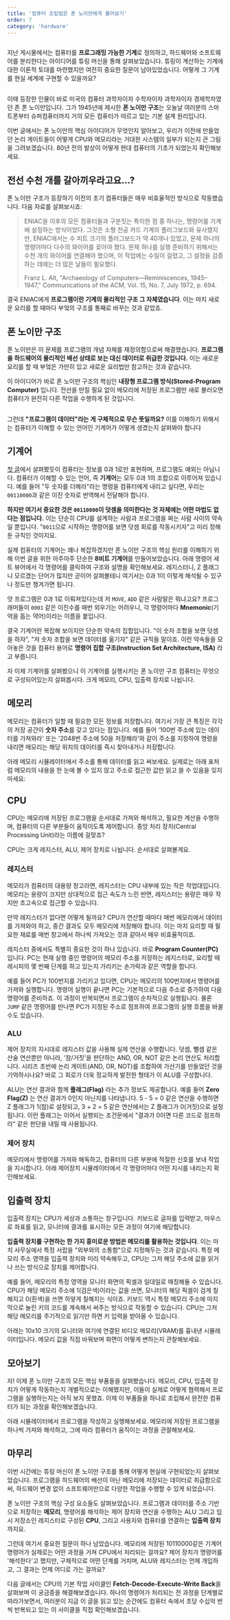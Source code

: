 ```yaml
---
title: '컴퓨터 조립법은 폰 노이만에게 물어보기'
order: 7
category: 'hardware'
---
```




<Image src={turingMachine} alt="" className="object-cover w-full h-[240px] object-top" caption="영화 '이미테이션 게임'"/>

지난 게시물에서는 컴퓨터를 **프로그래밍 가능한 기계**로 정의하고, 하드웨어와 소프트웨어를 분리한다는 아이디어를 튜링 머신을 통해 살펴보았습니다. 튜링이 계산하는 기계에 대한 이론적 토대를 마련했지만 여전히 중요한 질문이 남아있었습니다. 어떻게 그 기계를 현실 세계에 구현할 수 있을까요?

<Image src={vonNeumann} alt="" className="object-cover w-full h-[240px] object-top" />

이때 등장한 인물이 바로 미국의 컴퓨터 과학자이자 수학자이자 과학자이자 경제학자였던 존 폰 노이만입니다. 그가 1945년에 제시한 **폰 노이만 구조**는 오늘날 여러분의 스마트폰부터 슈퍼컴퓨터까지 거의 모든 컴퓨터가 따르고 있는 기본 설계 원리입니다.

이번 글에서는 폰 노이만의 핵심 아이디어가 무엇인지 알아보고, 우리가 이전에 만들었던 논리 게이트들이 어떻게 CPU와 메모리라는 거대한 시스템의 일부가 되는지 큰 그림을 그려보겠습니다. 80년 전의 발상이 어떻게 현대 컴퓨터의 기초가 되었는지 확인해보세요.

## 전선 수천 개를 갈아끼우라고요...?

폰 노이만 구조가 등장하기 이전의 초기 컴퓨터들은 매우 비효율적인 방식으로 작동했습니다. 다음 자료를 살펴보시죠:

> ENIAC을 이후의 모든 컴퓨터들과 구분짓는 특이한 점 중 하나는, 명령어를 기계에 설정하는 방식이었다. 그것은 소형 천공 카드 기계의 플러그보드와 유사했지만, ENIAC에서는 수 피트 크기의 플러그보드가 약 40개나 있었고, 문제 하나의 명령어마다 다수의 와이어를 꽂아야 했다.
문제 하나를 실행 준비하기 위해서는 수천 개의 와이어를 연결해야 했으며, 이 작업에는 수일이 걸렸고, 그 설정을 검증하는 데에는 더 많은 날들이 필요했다. 
> 
> Franz L. Alt, "Archaeology of Computers—Reminiscences, 1945–1947,"
Communications of the ACM, Vol. 15, No. 7, July 1972, p. 694.

결국 ENIAC에게 **프로그램이란 기계의 물리적인 구조 그 자체였습니다**. 이는 마치 새로운 요리를 할 때마다 부엌의 구조를 통째로 바꾸는 것과 같았죠.

## 폰 노이만 구조

폰 노이만은 이 문제를 프로그램의 개념 자체를 재정의함으로써 해결했습니다. **프로그램을 하드웨어의 물리적인 배선 상태로 보는 대신 데이터로 취급한 것입니다.** 이는 새로운 요리를 할 때 부엌은 가만히 있고 새로운 요리법만 참고하는 것과 같습니다.

이 아이디어가 바로 폰 노이만 구조의 핵심인 **내장형 프로그램 방식(Stored-Program Computer)** 입니다. 전선을 만질 필요 없이 메모리에 저장된 프로그램만 새로 불러오면 컴퓨터가 완전히 다른 작업을 수행하게 된 것입니다. 

<Image src={vonNeumannDiagram} alt="" className="object-cover w-full p-2 bg-white" />

그런데 **"프로그램이 데이터"라는 게 구체적으로 무슨 뜻일까요?** 이를 이해하기 위해서는 컴퓨터가 이해할 수 있는 언어인 기계어가 어떻게 생겼는지 살펴봐야 합니다

## 기계어 

[첫 글](/cs/zero-and-one)에서 살펴봤듯이 컴퓨터는 정보를 0과 1로만 표현하며, 프로그램도 예외는 아닙니다. 컴퓨터가 이해할 수 있는 언어, 즉 **기계어**는 모두 0과 1의 조합으로 이루어져 있습니다. 예를 들어 "두 숫자를 더해라"라는 명령을 컴퓨터에게 내리고 싶다면, 우리는 `00110000`과 같은 이진 숫자로 번역해서 전달해야 합니다. 

**하지만 여기서 중요한 것은 `00110000`이 덧셈을 의미한다는 것 자체에는 어떤 마법도 없다는 점입니다.** 이는 단순히 CPU를 설계하는 사람과 프로그램을 짜는 사람 사이의 약속일 뿐입니다. "`0011`으로 시작하는 명령어를 보면 덧셈 회로를 작동시키자"고 미리 정해둔 규칙인 것이지요.

실제 컴퓨터의 기계어는 꽤나 복잡하겠지만 폰 노이만 구조의 핵심 원리를 이해하기 위해 이번 글을 위한 아주아주 단순한 **8비트 기계어**를 만들어보았습니다. 아래 명령어 세트 뷰어에서 각 명령어를 클릭하여 구조와 설명을 확인해보세요. 레지스터니, Z 플래그니 모르겠는 단어가 많지만 곧이어 살펴볼테니 여기서는 0과 1이 이렇게 해석될 수 있구나 정도만 챙겨가면 됩니다.

<InstructionSetTable client:load />

앗 프로그램은 0과 1로 이뤄져있다는데 저 `MOVE`, `ADD` 같은 사람말은 뭐냐고요? 프로그래머들이 `0001` 같은 이진수를 매번 외우기는 어려우니, 각 명령어마다 **Mnemonic**(기억을 돕는 약어)이라는 이름을 붙입니다.

결국 기계어란 복잡해 보이지만 단순한 약속의 집합입니다. "이 숫자 조합을 보면 덧셈을 하자", "저 숫자 조합을 보면 데이터를 옮기자" 같은 규칙들 말이죠. 이런 약속들을 모아놓은 것을 컴퓨터 용어로 **명령어 집합 구조(Instruction Set Architecture, ISA)** 라고 부릅니다. 

자 이제 기계어를 살펴봤으니 이 기계어를 실행시키는 폰 노이만 구조 컴퓨터는 무엇으로 구성되어있는지 살펴봅시다. 크게 메모리, CPU, 입출력 장치로 나뉩니다.

## 메모리 

메모리는 컴퓨터가 일할 때 필요한 모든 정보를 저장합니다. 여기서 가장 큰 특징은 각각의 저장 공간이 **숫자 주소**를 갖고 있다는 점입니다. 예를 들어 '100번 주소에 있는 데이터를 가져와라' 또는 '2048번 주소에 50을 저장해라'와 같이 주소를 지정하여 명령을 내리면 메모리는 해당 위치의 데이터를 즉시 찾아내거나 저장합니다. 

아래 메모리 시뮬레이터에서 주소를 통해 데이터를 읽고 써보세요. 실제로는 아래 표처럼 메모리의 내용을 한 눈에 볼 수 있지 않고 주소로 접근한 값만 읽고 쓸 수 있음을 잊지 마세요:

<Memory client:load />

## CPU

CPU는 메모리에 저장된 프로그램을 순서대로 가져와 해석하고, 필요한 계산을 수행하며, 컴퓨터의 다른 부분들이 움직이도록 제어합니다. 중앙 처리 장치(Central Processing Unit)라는 이름에 걸맞죠?

CPU는 크게 레지스터, ALU, 제어 장치로 나뉩니다. 순서대로 살펴볼게요.

### 레지스터 

메모리가 컴퓨터의 대용량 창고라면, 레지스터는 CPU 내부에 있는 작은 작업대입니다. 메모리는 용량이 크지만 상대적으로 접근 속도가 느린 반면, 레지스터는 용량은 매우 작지만 초고속으로 접근할 수 있습니다. 

만약 레지스터가 없다면 어떻게 될까요? CPU가 연산할 때마다 매번 메모리에서 데이터를 가져와야 하고, 중간 결과도 모두 메모리에 저장해야 합니다. 이는 마치 요리할 때 필요한 재료를 매번 창고에서 하나씩 가져오는 것과 같아서 매우 비효율적이죠.

레지스터 중에서도 특별히 중요한 것이 하나 있습니다. 바로 **Program Counter(PC)** 입니다. PC는 현재 실행 중인 명령어의 메모리 주소를 저장하는 레지스터로, 요리할 때 레시피의 몇 번째 단계를 하고 있는지 가리키는 손가락과 같은 역할을 합니다.

예를 들어 PC가 100번지를 가리키고 있다면, CPU는 메모리의 100번지에서 명령어를 가져와 실행합니다. 명령어 실행이 끝나면 PC는 기본적으로 다음 주소로 증가하여 다음 명령어를 준비하죠. 이 과정이 반복되면서 프로그램이 순차적으로 실행됩니다. 물론 `JUMP` 같은 명령어를 만나면 PC가 지정된 주소로 점프하여 프로그램의 실행 흐름을 바꿀 수도 있습니다.

### ALU

제어 장치의 지시대로 레지스터 값을 사용해 실제 연산을 수행합니다. 덧셈, 뺄셈 같은 산술 연산뿐만 아니라, '참/거짓'을 판단하는 AND, OR, NOT 같은 논리 연산도 처리합니다. 시리즈 초반에 논리 게이트(AND, OR, NOT)를 조합하여 가산기를 만들었던 것을 기억하시나요? 바로 그 회로가 더욱 정교하게 발전한 형태가 이 ALU를 구성합니다.

ALU는 연산 결과와 함께 **플래그(Flag)** 라는 추가 정보도 제공합니다. 예를 들어 **Zero Flag(Z)** 는 연산 결과가 0인지 아닌지를 나타냅니다. 5 - 5 = 0 같은 연산을 수행하면 Z 플래그가 1(참)로 설정되고, 3 + 2 = 5 같은 연산에서는 Z 플래그가 0(거짓)으로 설정됩니다. 이런 플래그는 이어서 실행되는 조건문에서 "결과가 0이면 다른 코드로 점프하라" 같은 판단을 내릴 때 사용됩니다.

### 제어 장치

메모리에서 명령어를 가져와 해독하고, 컴퓨터의 다른 부분에 적절한 신호를 보내 작업을 지시합니다. 아래 제어장치 시뮬레이터에서 각 명령어마다 어떤 지시를 내리는지 확인해보세요.

<InstructionDecoder client:load     />

## 입출력 장치

입출력 장치는 CPU가 세상과 소통하는 창구입니다. 키보드로 글자를 입력받고, 마우스로 좌표를 읽고, 모니터에 결과를 표시하는 모든 과정이 여기에 해당합니다.

**입출력 장치를 구현하는 한 가지 흥미로운 방법은 메모리를 활용하는 것입니다**. 이는 마치 사무실에서 특정 서랍을 "외부와의 소통함"으로 지정해두는 것과 같습니다. 특정 메모리 주소 영역을 입출력 장치와 미리 약속해두고, CPU는 그저 해당 주소에 값을 읽거나 쓰는 방식으로 장치를 제어합니다.

예를 들어, 메모리의 특정 영역을 모니터 화면의 픽셀과 일대일로 매칭해둘 수 있습니다. CPU가 해당 메모리 주소에 1(검은색)이라는 값을 쓰면, 모니터의 해당 픽셀이 검게 칠해지고 0(흰색)을 쓰면 하얗게 칠해지는 식이죠. 키보드 역시 특정 메모리 주소에 마지막으로 눌린 키의 코드를 계속해서 써주는 방식으로 작동할 수 있습니다. CPU는 그저 해당 메모리를 주기적으로 읽기만 하면 키 입력을 받아올 수 있습니다.

아래는 10x10 크기의 모니터와 여기에 연결된 비디오 메모리(VRAM)를 흉내낸 시뮬레이터입니다. 메모리 값을 직접 바꿔보며 화면이 어떻게 변하는지 관찰해보세요.

<MonitorSimulator client:load />

## 모아보기

자! 이제 폰 노이만 구조의 모든 핵심 부품들을 살펴봤습니다. 메모리, CPU, 입출력 장치가 어떻게 작동하는지 개별적으로는 이해했지만, 이들이 실제로 어떻게 협력해서 프로그램을 실행하는지는 아직 보지 못했죠. 이제 이 부품들을 하나로 조립해서 완전한 컴퓨터가 되는 과정을 확인해보겠습니다.

아래 시뮬레이터에서 프로그램을 작성하고 실행해보세요. 메모리에 저장된 프로그램을 하나씩 가져와 해석하고, 그에 따라 컴퓨터가 움직이는 과정을 관찰해보세요.

<VonNeumannSimulator client:load />

## 마무리

이번 시간에는 튜링 머신이 폰 노이만 구조를 통해 어떻게 현실에 구현되었는지 살펴보았습니다. 프로그램을 하드웨어의 배선이 아닌 메모리에 저장되는 데이터로 취급함으로써, 하드웨어 변경 없이 소프트웨어만으로 다양한 작업을 수행할 수 있게 되었습니다.

폰 노이만 구조의 핵심 구성 요소들도 살펴보았습니다. 프로그램과 데이터를 주소 기반으로 저장하는 **메모리**, 명령어를 해석하는 제어 장치와 연산을 수행하는 ALU 그리고 임시 저장소인 레지스터로 구성된 **CPU**, 그리고 사용자와 컴퓨터를 연결하는 **입출력 장치**까지요.

그런데 여기서 중요한 질문이 하나 남았습니다. 메모리에 저장된 10110000같은 기계어 명령어가 실제로는 어떤 과정을 거쳐 CPU에서 처리되는 걸까요? 제어 장치가 명령어를 '해석한다'고 했지만, 구체적으로 어떤 단계를 거치며, ALU와 레지스터는 언제 개입하고, 그 결과는 언제 어디로 가는 걸까요?

다음 글에서는 CPU의 기본 작업 사이클인 **Fetch-Decode-Execute-Write Back**을 살펴보며 이 궁금증을 해결해보겠습니다. 하나의 명령어가 처리되는 전 과정을 단계별로 따라가보면서, 여러분이 지금 이 글을 읽고 있는 순간에도 컴퓨터 속에서 초당 수십억 번씩 반복되고 있는 이 사이클을 직접 확인해보겠습니다.
